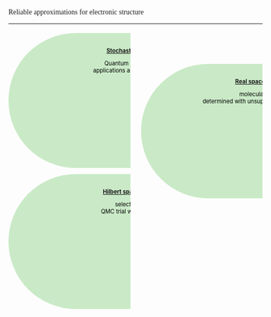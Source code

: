 
::: {style="font-family: Montserrat;font-size:1.0em; padding-bottom:.3em"}
Reliable approximations for electronic structure<hr/>
:::

:::: {.columns}
::: {.column width="50%"}

::: {data-id="box2" style="background:  #caeac7; width: 500px; height: 250px; border-radius: 200px;text-align:center;color: #000000;font-size:.8em;padding-top:1.5em"}
<a href="#integrals">**Stochastic sampling**</a>

Quantum Monte Carlo:<br>
applications and developments
:::



::: {data-id="box2" style="background:  #caeac7; width: 500px; height: 250px; border-radius: 200px;text-align:center;color: #000000;font-size:.8em;padding-top:1.5em;margin-top:5%"}
<a href="#hilbert_space">**Hilbert space sampling**</a>

selected CI
for<br>
QMC trial wave functions
:::
:::

::: {.column width="50%"}
::: {data-id="box2" style="background:  #caeac7; width: 500px; height: 250px; border-radius: 200px;text-align:center;color: #000000;font-size:.8em;margin-top:25%;padding-top:1.5em"}
<a href="#real_space">**Real space partitioning**</a>

molecular fragments<br>
determined with 
unsupervised machine learning<br>
:::
:::
::::
